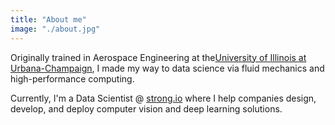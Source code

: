 ```yaml
---
title: "About me"
image: "./about.jpg"
---
```



Originally trained in Aerospace Engineering at  the<a href="https://ae.illinois.edu" target="_blank" rel="nofollow noopener noreferrer" aria-label="External Link"><Underlining>University of Illinois at Urbana-Champaign</Underlining></a>, I made my way to data science via fluid mechanics and high-performance computing.

Currently, I'm a Data Scientist @ <a href="https://strong.io" target="_blank" rel="nofollow noopener noreferrer" aria-label="External Link"><Underlining>strong.io</Underlining></a> where I help companies design, develop, and deploy computer vision and deep learning solutions.
